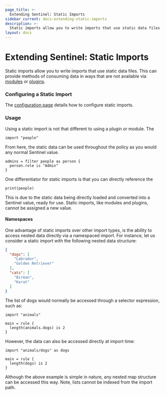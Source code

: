 ```yaml
---
page_title: >-
  Extending Sentinel: Static Imports
sidebar_current: docs-extending-static-imports
description: >-
  Static imports allow you to write imports that use static data files.
layout: docs
---
```


# Extending Sentinel: Static Imports

Static imports allow you to write imports that use static data files. This can
provide methods of consuming data in ways that are not available via
[modules](./modules) or [plugins](./plugins).

### Configuring a Static Import

The [configuration page](/sentinel/configuration#static-imports) details how to
configure static imports.

### Usage

Using a static import is not that different to using a plugin or module. The

```sentinel
import "people"
```

From here, the static data can be used throughout the policy as you would any
normal Sentinel value.

```sentinel
admins = filter people as person {
  person.role is "Admin"
}
```

One differentiator for static imports is that you can directly reference the

```sentinel
print(people)
```

This is due to the static data being directly loaded and converted into a
Sentinel value, ready for use. Static imports, like modules and plugins, cannot
be assigned a new value.

#### Namespaces

One advantage of static imports over other import types, is the ability to
access nested data directly via a namespaced import. For instance, let us
consider a static import with the following nested data structure:

```json
{
  "dogs": [
    "Labrador",
    "Golden Retriever"
  ],
  "cats": [
    "Birman",
    "Korat"
  ]
}
```

The list of dogs would normally be accessed through a selector expression, such
as:

```sentinel playground
import "animals"

main = rule {
  length(animals.dogs) is 2
}
```

However, the data can also be accessed directly at import time:

```sentinel playground
import "animals/dogs" as dogs

main = rule {
  length(dogs) is 2
}
```

Although the above example is simple in nature, any nested map structure can
be accessed this way. Note, lists cannot be indexed from the import path.
